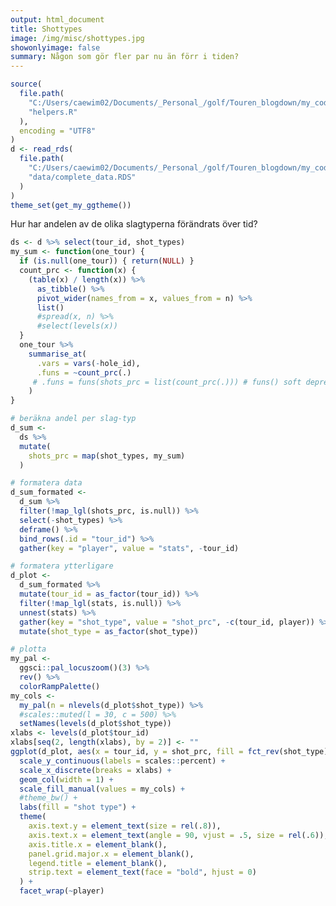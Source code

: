 ---
output: html_document  
title: Shottypes  
image: /img/misc/shottypes.jpg    
showonlyimage: false  
summary: Någon som gör fler par nu än förr i tiden?
---
```{r setup, include=FALSE}
source(
  file.path(
    "C:/Users/caewim02/Documents/_Personal_/golf/Touren_blogdown/my_code",
    "helpers.R"
  ),
  encoding = "UTF8"
)
d <- read_rds(
  file.path(
    "C:/Users/caewim02/Documents/_Personal_/golf/Touren_blogdown/my_code",
    "data/complete_data.RDS"
  )  
)
theme_set(get_my_ggtheme())
```


Hur har andelen av de olika slagtyperna förändrats över tid?


```{r, echo=FALSE, fig.height=8, out.width="100%"}
ds <- d %>% select(tour_id, shot_types)
my_sum <- function(one_tour) {
  if (is.null(one_tour)) { return(NULL) }
  count_prc <- function(x) {
    (table(x) / length(x)) %>%
      as_tibble() %>%
      pivot_wider(names_from = x, values_from = n) %>% 
      list()
      #spread(x, n) %>%
      #select(levels(x))      
  }
  one_tour %>%
    summarise_at(
      .vars = vars(-hole_id),
      .funs = ~count_prc(.)
     # .funs = funs(shots_prc = list(count_prc(.))) # funs() soft depreceated 
    )
}

# beräkna andel per slag-typ
d_sum <-
  ds %>%
  mutate(
    shots_prc = map(shot_types, my_sum)
  )

# formatera data
d_sum_formated <-
  d_sum %>%
  filter(!map_lgl(shots_prc, is.null)) %>%
  select(-shot_types) %>%
  deframe() %>%
  bind_rows(.id = "tour_id") %>%
  gather(key = "player", value = "stats", -tour_id)

# formatera ytterligare
d_plot <-
  d_sum_formated %>%
  mutate(tour_id = as_factor(tour_id)) %>%
  filter(!map_lgl(stats, is.null)) %>%
  unnest(stats) %>%
  gather(key = "shot_type", value = "shot_prc", -c(tour_id, player)) %>%
  mutate(shot_type = as_factor(shot_type))

# plotta
my_pal <-
  ggsci::pal_locuszoom()(3) %>%
  rev() %>%
  colorRampPalette()
my_cols <-
  my_pal(n = nlevels(d_plot$shot_type)) %>%
  #scales::muted(l = 30, c = 500) %>%
  setNames(levels(d_plot$shot_type))
xlabs <- levels(d_plot$tour_id)
xlabs[seq(2, length(xlabs), by = 2)] <- ""
ggplot(d_plot, aes(x = tour_id, y = shot_prc, fill = fct_rev(shot_type))) +
  scale_y_continuous(labels = scales::percent) +
  scale_x_discrete(breaks = xlabs) + 
  geom_col(width = 1) +
  scale_fill_manual(values = my_cols) +
  #theme_bw() +
  labs(fill = "shot type") +
  theme(
    axis.text.y = element_text(size = rel(.8)),
    axis.text.x = element_text(angle = 90, vjust = .5, size = rel(.6)),
    axis.title.x = element_blank(),
    panel.grid.major.x = element_blank(), 
    legend.title = element_blank(), 
    strip.text = element_text(face = "bold", hjust = 0)
  ) +
  facet_wrap(~player)

```
